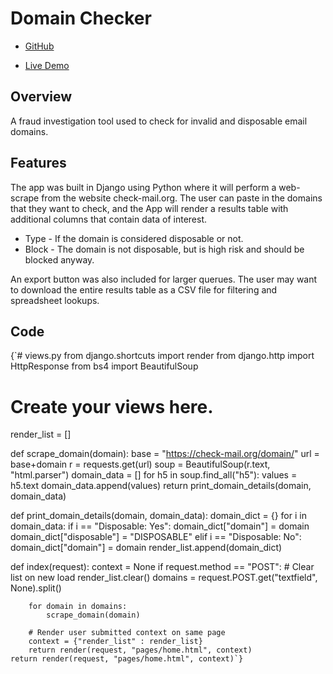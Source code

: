 

# Domain Checker

<Flex pt={10} pb={10}>
    <NextImage
        src='/images/projects/content_ph.png'
        width={980}
        height={551}
        priority
    />
</Flex>

* [GitHub](https://github.com/stephenrutherford/domain-checker "GitHub Repo")

* [Live Demo](https://fps-domain-checker.herokuapp.com/ "Live Demo page")

## Overview
A fraud investigation tool used to check for invalid and disposable email domains.

## Features
The app was built in Django using Python where it will perform a web-scrape from the website check-mail.org. The user can paste in the domains that they want to check, and the App will render a results table with additional columns that contain data of interest.

* Type - If the domain is considered disposable or not.
* Block - The domain is not disposable, but is high risk and should be blocked anyway.

An export button was also included for larger querues. The user may want to download the entire results table as a CSV file for filtering and spreadsheet lookups.

## Code
<SyntaxHighlighter language='python' style={materialDark} showLineNumbers>
{`# views.py
from django.shortcuts import render
from django.http import HttpResponse
from bs4 import BeautifulSoup
    
# Create your views here.
render_list = []
    
def scrape_domain(domain):
    base = "https://check-mail.org/domain/"
    url = base+domain
    r = requests.get(url)
    soup = BeautifulSoup(r.text, "html.parser")
    domain_data = []
    for h5 in soup.find_all("h5"):
        values = h5.text
        domain_data.append(values)
    return print_domain_details(domain, domain_data)
    
def print_domain_details(domain, domain_data):
    domain_dict = {}
    for i in domain_data:
        if i == "Disposable: Yes":
            domain_dict["domain"] = domain
            domain_dict["disposable"] = "DISPOSABLE"
        elif i == "Disposable: No":
            domain_dict["domain"] = domain
    render_list.append(domain_dict)
    
def index(request):
    context = None
    if request.method == "POST":
        # Clear list on new load
        render_list.clear()
        domains = request.POST.get("textfield", None).split()
            
        for domain in domains:
            scrape_domain(domain)
            
        # Render user submitted context on same page
        context = {"render_list" : render_list}
        return render(request, "pages/home.html", context)
    return render(request, "pages/home.html", context)`}
</SyntaxHighlighter>